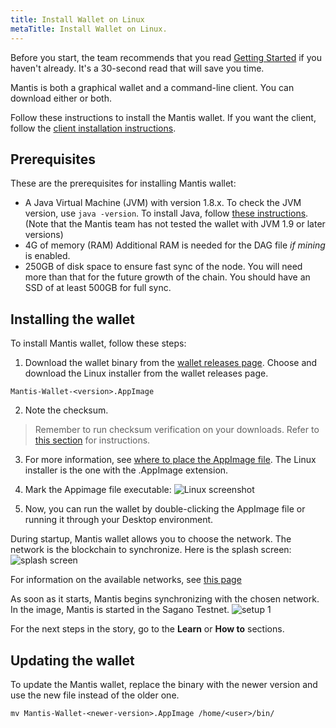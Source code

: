 ```yaml
---
title: Install Wallet on Linux
metaTitle: Install Wallet on Linux.
---
```

Before you start, the team recommends that you read [Getting Started](/first-steps/getting-started) if you haven't already. It's a 30-second read that will save you time.

Mantis is both a graphical wallet and a command-line client. You can download either or both.

Follow these instructions to install the Mantis wallet. If you want the client, follow the [client installation instructions](/install/install-client-linux-mac).


## Prerequisites

These are the prerequisites for installing Mantis wallet:
* A Java Virtual Machine (JVM) with version 1.8.x.
    To check the JVM version, use
     `java -version`.
    To install Java, follow [these instructions](https://java.com/en/download/help/download_options.html).
    (Note that  the Mantis team has not tested the wallet with JVM 1.9 or later versions)
* 4G of memory (RAM)
    Additional RAM is needed for the DAG file _if mining_ is enabled.
* 250GB of disk space to ensure fast sync of the node. You will need more than that for the future growth of the chain. You should have an SSD of at least 500GB for full sync.

## Installing the wallet

To install Mantis wallet, follow these steps:

1. Download the wallet binary from the [wallet releases page](https://github.com/input-output-hk/mantis-wallet/releases/latest).
Choose and download the Linux installer from the wallet releases page.

```
Mantis-Wallet-<version>.AppImage
```
2. Note the checksum.
> Remember to run checksum verification on your downloads. Refer to [this section](/how-tos/how-check-hash-linux) for instructions.

3. For more information, see [where to place the AppImage file](https://docs.appimage.org/user-guide/faq.html#question-where-do-i-store-my-appimages). The Linux installer is the one with the .AppImage extension.

4. Mark the Appimage file executable:
![Linux screenshot](../images/2c-Linux-Mark-Executable.png)
5. Now, you can run the wallet by double-clicking the AppImage file or running it through your Desktop environment.

During startup, Mantis wallet allows you to choose the network. The network is the blockchain to synchronize. Here is the splash screen:
![splash screen](../images/5-splash-screen.png)

For information on the available networks, see [this page](/learn/mantis-client-wallet)

As soon as it starts, Mantis begins synchronizing with the chosen network. In the image, Mantis is started in the Sagano Testnet.
![setup 1](../images/4-Setup-1.png)

For the next steps in the story, go to the **Learn** or **How to** sections.

## Updating the wallet

To update the Mantis wallet, replace the binary with the newer version and use the new file instead of the older one.
```
mv Mantis-Wallet-<newer-version>.AppImage /home/<user>/bin/
```
